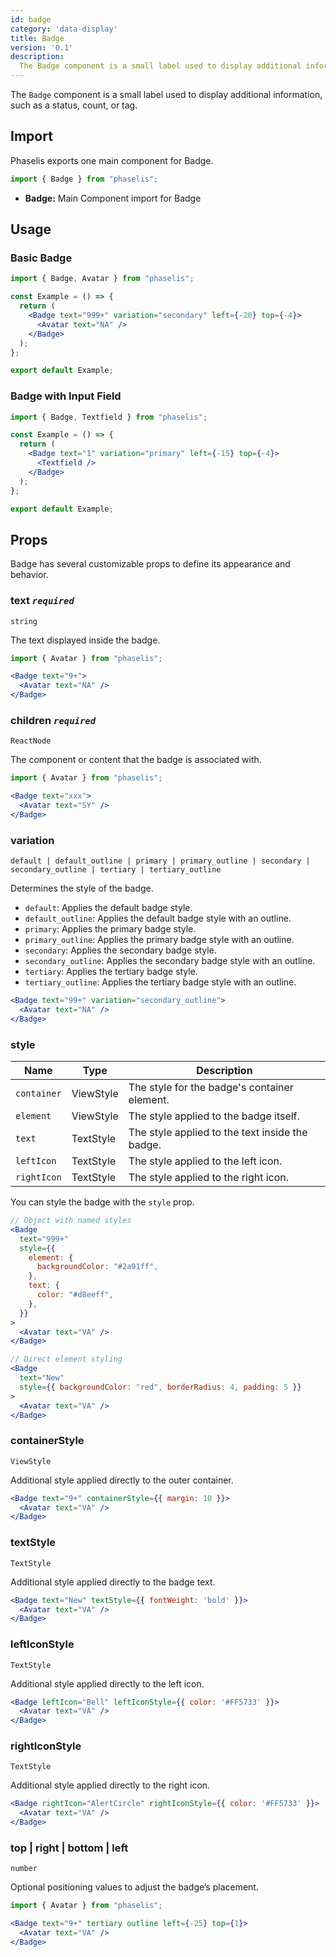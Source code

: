 ```yaml
---
id: badge
category: 'data-display'
title: Badge
version: '0.1'
description:
  The Badge component is a small label used to display additional information, such as a status, count, or tag.
---
```


The `Badge` component is a small label used to display additional information, such as a status, count, or tag.

## Import

Phaselis exports one main component for Badge.

```js
import { Badge } from "phaselis";
```

- **Badge:** Main Component import for Badge

## Usage

### Basic Badge

```jsx
import { Badge, Avatar } from "phaselis";

const Example = () => {
  return (
    <Badge text="999+" variation="secondary" left={-20} top={-4}>
      <Avatar text="NA" />
    </Badge>
  );
};

export default Example;
```

### Badge with Input Field

```jsx
import { Badge, Textfield } from "phaselis";

const Example = () => {
  return (
    <Badge text="1" variation="primary" left={-15} top={-4}>
      <Textfield />
    </Badge>
  );
};

export default Example;
```

## Props

Badge has several customizable props to define its appearance and behavior.

### text *`required`*
`string`

The text displayed inside the badge.

```jsx
import { Avatar } from "phaselis";
```
```jsx
<Badge text="9+">
  <Avatar text="NA" />
</Badge>
```

### children *`required`*
`ReactNode`

The component or content that the badge is associated with.

```jsx
import { Avatar } from "phaselis";
```
```jsx
<Badge text="xxx">
  <Avatar text="SY" />
</Badge>
```

### variation  
`default | default_outline | primary | primary_outline | secondary | secondary_outline | tertiary | tertiary_outline`  

Determines the style of the badge.  
- `default`: Applies the default badge style.  
- `default_outline`: Applies the default badge style with an outline.  
- `primary`: Applies the primary badge style.  
- `primary_outline`: Applies the primary badge style with an outline.  
- `secondary`: Applies the secondary badge style.  
- `secondary_outline`: Applies the secondary badge style with an outline.  
- `tertiary`: Applies the tertiary badge style.  
- `tertiary_outline`: Applies the tertiary badge style with an outline.



```jsx
<Badge text="99+" variation="secondary_outline">
  <Avatar text="NA" />
</Badge>
```


### style
| Name | Type | Description |
| ---- | ---- | ----  | 
| `container` | ViewStyle | The style for the badge's container element. |
| `element` | ViewStyle | The style applied to the badge itself. |
| `text` | TextStyle | The style applied to the text inside the badge. |
| `leftIcon` | TextStyle | The style applied to the left icon. |
| `rightIcon` | TextStyle | The style applied to the right icon. |

You can style the badge with the `style` prop.

```jsx
// Object with named styles
<Badge
  text="999+"
  style={{
    element: {
      backgroundColor: "#2a91ff",
    },
    text: {
      color: "#d8eeff",
    },
  }}
>
  <Avatar text="VA" />
</Badge>

// Direct element styling
<Badge
  text="New"
  style={{ backgroundColor: "red", borderRadius: 4, padding: 5 }}
>
  <Avatar text="VA" />
</Badge>
```

### containerStyle
`ViewStyle`

Additional style applied directly to the outer container.

```jsx
<Badge text="9+" containerStyle={{ margin: 10 }}>
  <Avatar text="VA" />
</Badge>
```

### textStyle
`TextStyle`

Additional style applied directly to the badge text.

```jsx
<Badge text="New" textStyle={{ fontWeight: 'bold' }}>
  <Avatar text="VA" />
</Badge>
```

### leftIconStyle
`TextStyle`

Additional style applied directly to the left icon.

```jsx
<Badge leftIcon="Bell" leftIconStyle={{ color: '#FF5733' }}>
  <Avatar text="VA" />
</Badge>
```

### rightIconStyle
`TextStyle`

Additional style applied directly to the right icon.

```jsx
<Badge rightIcon="AlertCircle" rightIconStyle={{ color: '#FF5733' }}>
  <Avatar text="VA" />
</Badge>
```

### top | right | bottom | left 
`number`

Optional positioning values to adjust the badge’s placement.

```jsx
import { Avatar } from "phaselis";
```
```jsx
<Badge text="9+" tertiary outline left={-25} top={1}>
  <Avatar text="VA" />
</Badge>
```